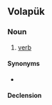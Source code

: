 ==Volapük==

===Noun===
{{vo-noun}}

# [[verb]]

====Synonyms====
* {{l|vo|värb}}

====Declension====
{{vo-decl-noun}}